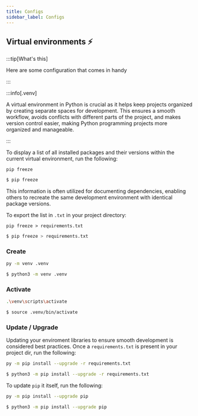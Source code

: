 ```yaml
---
title: Configs
sidebar_label: Configs
---
```




## Virtual environments ⚡️

:::tip[What's this]

Here are some configuration that comes in handy

:::



:::info[.venv]

A virtual environment in Python is crucial as it helps keep projects organized by creating separate spaces for development. This ensures a smooth workflow, avoids conflicts with different parts of the project, and makes version control easier, making Python programming projects more organized and manageable.

:::

 To display a list of all installed packages and their versions within the current virtual environment, run the following:

<Tabs groupId="Windows">
  <TabItem value="Windows" label="Windows">

```pwsh
pip freeze
```

  </TabItem>
  <TabItem value="Linux" label="Linux">
  
```bash
$ pip freeze
```
  </TabItem>
</Tabs>


This information is often utilized for documenting dependencies, enabling others to recreate the same development environment with identical package versions.

To export the list in ``.txt`` in your project directory:

<Tabs groupId="Windows">
  <TabItem value="Windows" label="Windows">

```pwsh
pip freeze > requirements.txt
```

  </TabItem>
  <TabItem value="Linux" label="Linux">
  
```bash
$ pip freeze > requirements.txt
```
  </TabItem>
</Tabs>


### Create

<Tabs groupId="Windows">
  <TabItem value="Windows" label="Windows">

```sh
py -m venv .venv
```

  </TabItem>
  <TabItem value="Linux" label="Linux">
  
```bash
$ python3 -m venv .venv
```
  </TabItem>
</Tabs>


### Activate

<Tabs groupId="Windows">
  <TabItem value="Windows" label="Windows">

```sh
.\venv\scripts\activate
```

  </TabItem>
  <TabItem value="Linux" label="Linux">
  
```bash
$ source .venv/bin/activate
```
  </TabItem>
</Tabs>


### Update / Upgrade

Updating your enviroment libraries to ensure smooth development is considered best practices. Once a ``requirements.txt`` is present in your project dir, run the following:

<Tabs groupId="Windows">
  <TabItem value="Windows" label="Windows">

```sh
py -m pip install --upgrade -r requirements.txt
```

  </TabItem>
  <TabItem value="Linux" label="Linux">
  
```bash
$ python3 -m pip install --upgrade -r requirements.txt
```
  </TabItem>
</Tabs>

To update ``pip`` it itself, run the following:

<Tabs groupId="Windows">
  <TabItem value="Windows" label="Windows">

```sh
py -m pip install --upgrade pip
```

  </TabItem>
  <TabItem value="Linux" label="Linux">
  
```bash
$ python3 -m pip install --upgrade pip
```
  </TabItem>
</Tabs>